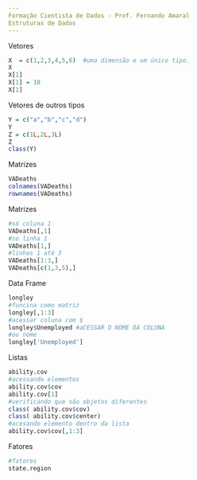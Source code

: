 ```yaml
---
Formação Cientista de Dados - Prof. Fernando Amaral
Estruturas de Dados
---
```

Vetores
```r
X  = c(1,2,3,4,5,6)  #uma dimensão e um único tipo.
X 
X[1]
X[1] = 10
X[1]
```
Vetores de outros tipos
```r
Y = c("a","b","c","d")
Y
Z = c(1L,2L,3L)
Z
class(Y)
```
Matrizes
```r
VADeaths
colnames(VADeaths)
rownames(VADeaths)
```
Matrizes
```r
#só coluna 1
VADeaths[,1]
#so linha 1
VADeaths[1,]
#linhas 1 até 3
VADeaths[1:3,]
VADeaths[c(1,3,5),]
```
Data Frame
```r
longley
#funcina como matriz
longley[,1:3]
#acessar coluna com $
longley$Unemployed #aCESSAR O NOME DA COLUNA
#ou nome
longley['Unemployed']
```
Listas
```r
ability.cov 
#acessando elementos
ability.cov$cov
ability.cov[1]
#verificando que são objetos diferentes
class( ability.cov$cov)
class( ability.cov$center)
#acesando elemento dentro da lista
ability.cov$cov[,1:3]
```
Fatores
```r
#fatores
state.region
```

